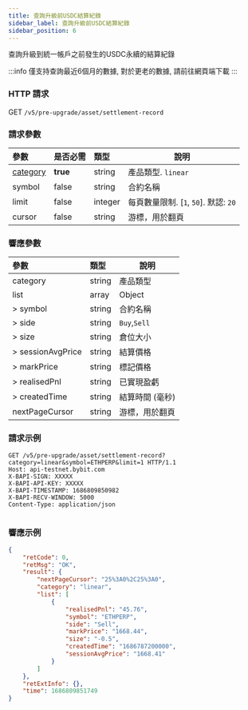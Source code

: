 ```yaml
---
title: 查詢升級前USDC結算紀錄
sidebar_label: 查詢升級前USDC結算紀錄
sidebar_position: 6
---
```


查詢升級到統一帳戶之前發生的USDC永續的結算紀錄

:::info
僅支持查詢最近6個月的數據, 對於更老的數據, 請前往網頁端下載
:::

### HTTP 請求
GET `/v5/pre-upgrade/asset/settlement-record`

### 請求參數
| 參數 | 是否必需 | 類型 | 說明|
|:----- |:-------|:-----|------ |
|[category](../enum#category) |**true** |string |產品類型. `linear` |
|symbol |false |string |合約名稱 |
|limit |false |integer |每頁數量限制. [`1`, `50`]. 默認: `20`|
|cursor |false |string |游標，用於翻頁|

### 響應參數
| 參數 | 類型 | 說明|
|:----- |:-----|----- |
|category |string |產品類型|
|list |array |Object |
|> symbol |string |合約名稱 |
|> side |string |`Buy`,`Sell` |
|> size |string |倉位大小 |
|> sessionAvgPrice |string |結算價格 |
|> markPrice |string |標記價格 |
|> realisedPnl |string |已實現盈虧 |
|> createdTime |string |結算時間 (毫秒) |
|nextPageCursor |string |游標，用於翻頁 |

### 請求示例

<Tabs groupId="programming-languages">
<TabItem value="http" label="HTTP">

```http
GET /v5/pre-upgrade/asset/settlement-record?category=linear&symbol=ETHPERP&limit=1 HTTP/1.1
Host: api-testnet.bybit.com
X-BAPI-SIGN: XXXXX
X-BAPI-API-KEY: XXXXX
X-BAPI-TIMESTAMP: 1686809850982
X-BAPI-RECV-WINDOW: 5000
Content-Type: application/json
```

</TabItem>
<TabItem value="python" label="Python">

```python

```

</TabItem>
</Tabs>

### 響應示例

```json
{
    "retCode": 0,
    "retMsg": "OK",
    "result": {
        "nextPageCursor": "25%3A0%2C25%3A0",
        "category": "linear",
        "list": [
            {
                "realisedPnl": "45.76",
                "symbol": "ETHPERP",
                "side": "Sell",
                "markPrice": "1668.44",
                "size": "-0.5",
                "createdTime": "1686787200000",
                "sessionAvgPrice": "1668.41"
            }
        ]
    },
    "retExtInfo": {},
    "time": 1686809851749
}
```
